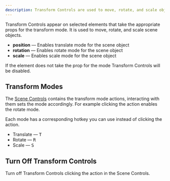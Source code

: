 ```yaml
---
description: Transform Controls are used to move, rotate, and scale objects in the Scene.
---
```



Transform Controls appear on selected elements that take the appropriate props for the transform mode. It is used to move, rotate, and scale scene objects.

- **position** — Enables translate mode for the scene object
- **rotation** — Enables rotate mode for the scene object
- **scale** — Enables scale mode for the scene object

If the element does not take the prop for the mode Transform Controls will be disabled.

## Transform Modes

The [Scene Controls](/docs) contains the transform mode actions, interacting with them sets the mode accordingly. For example clicking the <ActionLink icon={AngleIcon} href="/docs" name="Rotate" /> action enables the rotate mode.

Each mode has a corresponding hotkey you can use instead of clicking the action.

- Translate — <Kbd>T</Kbd>
- Rotate — <Kbd>R</Kbd>
- Scale — <Kbd>S</Kbd>

## Turn Off Transform Controls

Turn off Transform Controls clicking the <ActionLink icon={CursorArrowIcon} href="/docs" name="Select" /> action in the Scene Controls.
